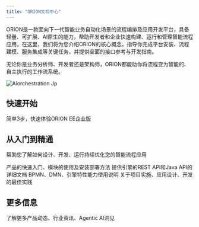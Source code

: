```yaml
---
title: "ORION文档中心"
---
```


ORION是一款面向下一代智能业务自动化场景的流程编排及应用开发平台，具备轻量、可扩展、AI原生的能力，帮助开发者和企业快速构建、运行和管理智能流程应用。在这里，我们将为您介绍ORION的核心概念，指导你完成平台安装、流程建模、服务集成等关键任务，并提供全面的接口参考与开发指南。

无论你是业务分析师、开发者还是架构师，ORION都能助你将流程变为智能的、自主执行的工作流系统。

![Aiorchestration Jp](/images/aiorchestration.jpg)

## 快速开始

<Card title="Docker部署" icon="rocket" iconType="regular" horizontal="false" href="guide/get-started/dockdeploy">
  简单3步，快速体验ORION EE企业版
</Card>

## 从入门到精通

帮助您了解如何设计、开发、运行持续优化您的智能流程应用

<Columns cols={2}>
  <Card title="产品使用" icon="book-open" iconType="regular" href="/guide">
    产品的快速入门、模块的使用及安装部署方法
  </Card>
  <Card title="系统接口" icon="plug" iconType="regular" href="/restapi/engine/authorization">
    提供引擎的REST API和Java API的详细文档
  </Card>
  <Card title="参考资料" icon="folder-heart" iconType="regular" href="/best-practice">
    BPMN、DMN、引擎特性能力使用说明
  </Card>
  <Card title="最佳实践" icon="flask" iconType="regular" href="/best-practice">
    关于项目实施、应用设计、开发的最佳实践
  </Card>
</Columns>

## 更多信息

<Card title="访问ORION官网" icon="stars" href="https://oriorion.com">
  了解更多产品动态、行业资讯、Agentic AI洞见
</Card>